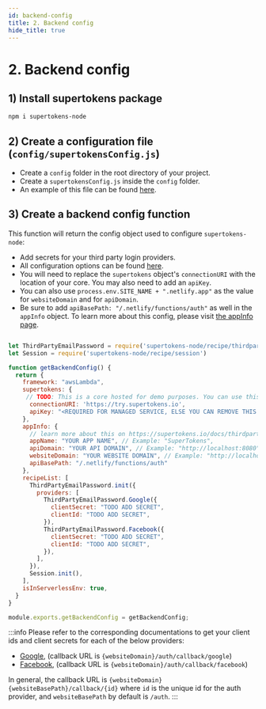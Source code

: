 ```yaml
---
id: backend-config
title: 2. Backend config
hide_title: true
---
```


# 2. Backend config

## 1) Install supertokens package
```bash
npm i supertokens-node
```

## 2) Create a configuration file (`config/supertokensConfig.js`)
- Create a `config` folder in the root directory of your project.
- Create a `supertokensConfig.js` inside the `config` folder.
- An example of this file can be found [here](https://github.com/supertokens/supertokens-auth-react/blob/master/examples/with-netlify/config/supertokensConfig.js).


## 3) Create a backend config function
This function will return the config object used to configure `supertokens-node`:
- Add secrets for your third party login providers.
- All configuration options can be found [here](/docs/nodejs/thirdpartyemailpassword/init).
- You will need to replace the `supertokens` object's `connectionURI` with the location of your core. You may also need to add an `apiKey`.
- You can also use `process.env.SITE_NAME + ".netlify.app"` as the value for `websiteDomain` and for `apiDomain`.
- Be sure to add `apiBasePath: "/.netlify/functions/auth"` as well in the `appInfo` object. To learn more about this config, please visit [the appInfo page](../../appinfo).


```jsx title="/config/supertokensConfig.js"

let ThirdPartyEmailPassword = require('supertokens-node/recipe/thirdpartyemailpassword');
let Session = require('supertokens-node/recipe/session')

function getBackendConfig() {
  return {
    framework: "awsLambda",
    supertokens: {
     // TODO: This is a core hosted for demo purposes. You can use this, but make sure to change it to your core instance URI eventually.
      connectionURI: 'https://try.supertokens.io',
      apiKey: "<REQUIRED FOR MANAGED SERVICE, ELSE YOU CAN REMOVE THIS FIELD>"
    },
    appInfo: {
      // learn more about this on https://supertokens.io/docs/thirdpartyemailpassword/appinfo
      appName: "YOUR APP NAME", // Example: "SuperTokens",
      apiDomain: "YOUR API DOMAIN", // Example: "http://localhost:8080",
      websiteDomain: "YOUR WEBSITE DOMAIN", // Example: "http://localhost:8080"
      apiBasePath: "/.netlify/functions/auth"
    },
    recipeList: [
      ThirdPartyEmailPassword.init({
        providers: [
          ThirdPartyEmailPassword.Google({
            clientSecret: "TODO ADD SECRET",
            clientId: "TODO ADD SECRET",
          }),
          ThirdPartyEmailPassword.Facebook({
            clientSecret: "TODO ADD SECRET",
            clientId: "TODO ADD SECRET",
          }),
        ],
      }),
      Session.init(),
    ],
    isInServerlessEnv: true,
  }
}

module.exports.getBackendConfig = getBackendConfig;

```
:::info
Please refer to the corresponding documentations to get your client ids and client secrets for each of the below providers:
- [Google](https://developers.google.com/identity/sign-in/web/sign-in#create_authorization_credentials), (callback URL is `{websiteDomain}/auth/callback/google`)
- [Facebook](https://developers.facebook.com/docs/development/create-an-app), (callback URL is `{websiteDomain}/auth/callback/facebook`)

In general, the callback URL is `{websiteDomain}{websiteBasePath}/callback/{id}` where `id` is the unique id for the auth provider, and `websiteBasePath` by default is `/auth`.
:::